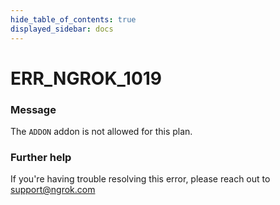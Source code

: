 ```yaml
---
hide_table_of_contents: true
displayed_sidebar: docs
---
```



# ERR_NGROK_1019

### Message

The `ADDON` addon is not allowed for this plan.

<ErrorDetails error="err_ngrok_1019" />

### Further help

If you're having trouble resolving this error, please reach out to [support@ngrok.com](mailto:support@ngrok.com?subject=Help%20with%20ERR_NGROK_1019)
